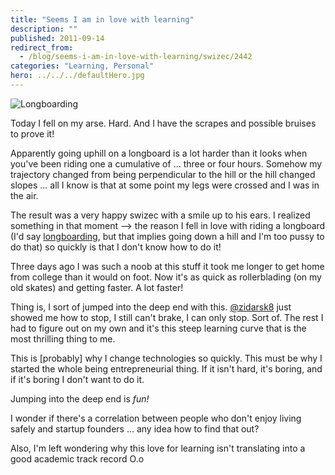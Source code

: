 ```yaml
---
title: "Seems I am in love with learning"
description: ""
published: 2011-09-14
redirect_from:
  - /blog/seems-i-am-in-love-with-learning/swizec/2442
categories: "Learning, Personal"
hero: ../../../defaultHero.jpg
---
```


![Longboarding](https://swizec.com/wp-content/uploads/2011/09/300px-Longboard_skateboard3.jpg "Longboarding")

Today I fell on my arse. Hard. And I have the scrapes and possible bruises to prove it!

Apparently going uphill on a longboard is a lot harder than it looks when you've been riding one a cumulative of ... three or four hours. Somehow my trajectory changed from being perpendicular to the hill or the hill changed slopes ... all I know is that at some point my legs were crossed and I was in the air.

The result was a very happy swizec with a smile up to his ears. I realized something in that moment --> the reason I fell in love with riding a longboard (I'd say [longboarding](http://en.wikipedia.org/wiki/Longboarding "Longboarding"), but that implies going down a hill and I'm too pussy to do that) so quickly is that I don't know how to do it!

Three days ago I was such a noob at this stuff it took me longer to get home from college than it would on foot. Now it's as quick as rollerblading (on my old skates) and getting faster. A lot faster!

Thing is, I sort of jumped into the deep end with this. [@zidarsk8](http://twitter.com/zidarsk8) just showed me how to stop, I still can't brake, I can only stop. Sort of. The rest I had to figure out on my own and it's this steep learning curve that is the most thrilling thing to me.

This is \[probably] why I change technologies so quickly. This must be why I started the whole being entrepreneurial thing. If it isn't hard, it's boring, and if it's boring I don't want to do it.

Jumping into the deep end is _fun!_

I wonder if there's a correlation between people who don't enjoy living safely and startup founders ... any idea how to find that out?

Also, I'm left wondering why this love for learning isn't translating into a good academic track record O.o

